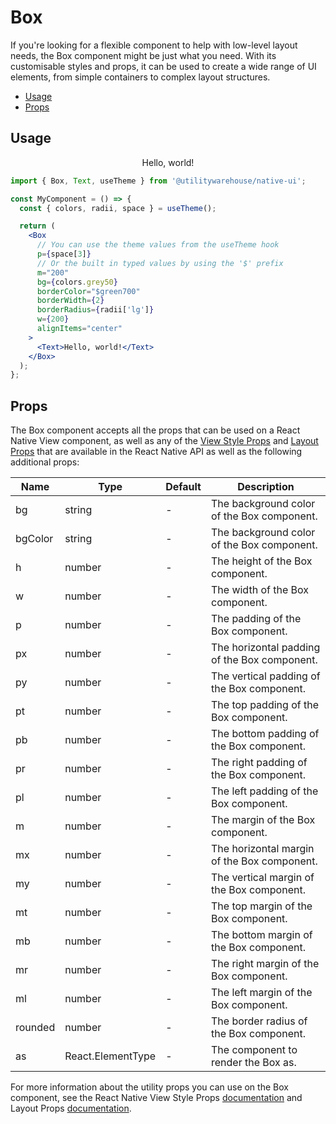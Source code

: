 
<Meta title="Primitives / Box" />

<BackToTopButton />

# Box

If you're looking for a flexible component to help with low-level layout needs, the Box component might be just what you need. With its customisable styles and props, it can be used to create a wide range of UI elements, from simple containers to complex layout structures.

- [Usage](#usage)
- [Props](#props)

## Usage

<UsageWrap>
  <Center>
    <Box
      p="150"
      m="200"
      bg={colors.grey50}
      borderColor="$green700"
      borderRadius={8}
      borderWidth={2}
      w={200}
      alignItems="center"
    >
      <Text>Hello, world!</Text>
    </Box>
  </Center>
</UsageWrap>

```jsx
import { Box, Text, useTheme } from '@utilitywarehouse/native-ui';

const MyComponent = () => {
  const { colors, radii, space } = useTheme();

  return (
    <Box
      // You can use the theme values from the useTheme hook
      p={space[3]}
      // Or the built in typed values by using the '$' prefix
      m="200"
      bg={colors.grey50}
      borderColor="$green700"
      borderWidth={2}
      borderRadius={radii['lg']}
      w={200}
      alignItems="center"
    >
      <Text>Hello, world!</Text>
    </Box>
  );
};
```

## Props

The Box component accepts all the props that can be used on a React Native View component,
as well as any of the [View Style Props](https://reactnative.dev/docs/view-style-props) and [Layout Props](https://reactnative.dev/docs/layout-props) that are available in the React Native API
as well as the following additional props:

| Name    | Type              | Default | Description                                  |
| ------- | ----------------- | ------- | -------------------------------------------- |
| bg      | string            | -       | The background color of the Box component.   |
| bgColor | string            | -       | The background color of the Box component.   |
| h       | number            | -       | The height of the Box component.             |
| w       | number            | -       | The width of the Box component.              |
| p       | number            | -       | The padding of the Box component.            |
| px      | number            | -       | The horizontal padding of the Box component. |
| py      | number            | -       | The vertical padding of the Box component.   |
| pt      | number            | -       | The top padding of the Box component.        |
| pb      | number            | -       | The bottom padding of the Box component.     |
| pr      | number            | -       | The right padding of the Box component.      |
| pl      | number            | -       | The left padding of the Box component.       |
| m       | number            | -       | The margin of the Box component.             |
| mx      | number            | -       | The horizontal margin of the Box component.  |
| my      | number            | -       | The vertical margin of the Box component.    |
| mt      | number            | -       | The top margin of the Box component.         |
| mb      | number            | -       | The bottom margin of the Box component.      |
| mr      | number            | -       | The right margin of the Box component.       |
| ml      | number            | -       | The left margin of the Box component.        |
| rounded | number            | -       | The border radius of the Box component.      |
| as      | React.ElementType | -       | The component to render the Box as.          |

For more information about the utility props you can use on the Box component, see the
React Native View Style Props [documentation](https://reactnative.dev/docs/view-style-props)
and Layout Props [documentation](https://reactnative.dev/docs/layout-props).
